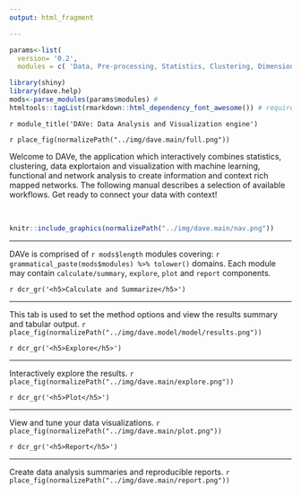 ```yaml
---
output: html_fragment

---
```




```r

params<-list(
  version= '0.2',
  modules = c( 'Data, Pre-processing, Statistics, Clustering, Dimensional reduction, Pathway analysis, Predictive modeling, Network analysis, Reporting'))

library(shiny)
library(dave.help)
mods<-parse_modules(params$modules) #
htmltools::tagList(rmarkdown::html_dependency_font_awesome()) # required for icons
```



`r module_title('DAVe: Data Analysis and Visualization engine')`

`r place_fig(normalizePath("../img/dave.main/full.png"))`

Welcome to DAVe, the application which interactively combines statistics, clustering, data explortaion and visualization with machine learning, functional and network analysis to create information and context rich mapped networks. The following manual describes a selection of available workflows. Get ready to connect your data with context!


<br>


```r
knitr::include_graphics(normalizePath("../img/dave.main/nav.png"))
```



<hr>

DAVe is comprised of `r mods$length` modules covering: `r grammatical_paste(mods$modules) %>% tolower()` domains.
Each module may contain `calculate/summary`, `explore`, `plot` and `report` components.

`r dcr_gr('<h5>Calculate and Summarize</h5>')` 
<hr>
This tab is used to set the method options and view the results summary and tabular output.
`r place_fig(normalizePath("../img/dave.model/model/results.png"))`

`r dcr_gr('<h5>Explore</h5>')` 
<hr>
Interactively explore the results.
`r place_fig(normalizePath("../img/dave.main/explore.png"))`

`r dcr_gr('<h5>Plot</h5>')`
<hr>
View and tune your data visualizations.
`r place_fig(normalizePath("../img/dave.main/plot.png"))`

`r dcr_gr('<h5>Report</h5>')`
<hr>
Create data analysis summaries and reproducible reports.
`r place_fig(normalizePath("../img/dave.main/report.png"))`

